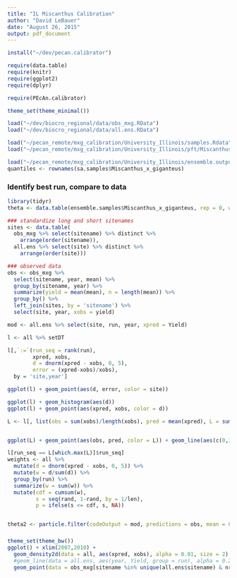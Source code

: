 ```yaml
---
title: "IL Miscanthus Calibration"
author: "David LeBauer"
date: "August 26, 2015"
output: pdf_document
---
```





```r
install("~/dev/pecan.calibrator")
```

```r

require(data.table)
require(knitr)
require(ggplot2)
require(dplyr)

require(PEcAn.calibrator)

theme_set(theme_minimal())
```


```r
load("~/dev/biocro_regional/data/obs_mxg.RData")
load("~/dev/biocro_regional/data/all.ens.RData")

load("~/pecan_remote/mxg_calibration/University_Illinois/samples.Rdata")
load("~/pecan_remote/mxg_calibration/University_Illinois/pft/Miscanthus_x_giganteus/prior.distns.Rdata")

load("~/pecan_remote/mxg_calibration/University_Illinois/ensemble.output.262.Yield.2002.2010.Rdata")
quantiles <- rownames(sa.samples$Miscanthus_x_giganteus)


```


### Identify best run, compare to data 

```r

library(tidyr)
theta <- data.table(ensemble.samples$Miscanthus_x_giganteus, rep = 0, weight = 0)

### standardize long and short sitenames
sites <- data.table(
  obs_mxg %>% select(sitename) %>% distinct %>% 
    arrange(order(sitename)),
  all.ens %>% select(site) %>% distinct %>%
    arrange(order(site)))

### observed data
obs <- obs_mxg %>% 
  select(sitename, year, mean) %>% 
  group_by(sitename, year) %>% 
  summarize(yield = mean(mean), n = length(mean)) %>% 
  group_by() %>% 
  left_join(sites, by = 'sitename') %>% 
  select(site, year, xobs = yield)

mod <- all.ens %>% select(site, run, year, xpred = Yield)

l <- all %>% setDT

l[,`:=`(run_seq = rank(run), 
        xpred, xobs, 
        d = dnorm(xpred - xobs, 0, 5), 
        error = (xpred-xobs)/xobs), 
  by = 'site,year']

ggplot(l) + geom_point(aes(d, error, color = site))

ggplot(l) + geom_histogram(aes(d))
ggplot(l) + geom_point(aes(xpred, xobs, color = d))

L <- l[, list(obs = sum(xobs)/length(xobs), pred = mean(xpred), L = sum(d)), by = 'run_seq']


ggplot(L) + geom_point(aes(obs, pred, color = L)) + geom_line(aes(c(0,30), c(0,30)))

l[run_seq == L[which.max(L)]$run_seq]
weights <- all %>%
  mutate(d = dnorm(xpred - xobs, 0, 5)) %>% 
  mutate(w = d/sum(d)) %>%
  group_by(run) %>%
  summarize(w = sum(w)) %>%
  mutate(cdf = cumsum(w),
         s = seq(rand, 1-rand, by = 1/len),
         p = ifelse(s <= cdf, s, NA))


theta2 <- particle.filter(codeOutput = mod, predictions = obs, mean = 0.5, stdev = 0.1, n = 1, theta = theta)

```

###

```r
theme_set(theme_bw())
ggplot() + xlim(2007,2010) +
  geom_density2d(data = all, aes(xpred, xobs), alpha = 0.01, size = 2) +   facet_wrap(~site, ncol = 2)
  #geom_line(data = all.ens, aes(year, Yield, group = run), alpha = 0.2, color = 'red') + 
  geom_point(data = obs_mxg[sitename %in% unique(all.ens$sitename) & nrate >= 100], aes(jitter(year), mean), color = 'red') +


```